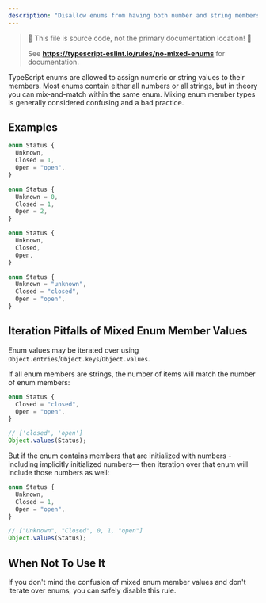 ```yaml
---
description: "Disallow enums from having both number and string members."
---
```



> 🛑 This file is source code, not the primary documentation location! 🛑
>
> See **https://typescript-eslint.io/rules/no-mixed-enums** for documentation.

TypeScript enums are allowed to assign numeric or string values to their members.
Most enums contain either all numbers or all strings, but in theory you can mix-and-match within the same enum.
Mixing enum member types is generally considered confusing and a bad practice.

## Examples

<Tabs>
<TabItem value="❌ Incorrect">

```ts
enum Status {
  Unknown,
  Closed = 1,
  Open = "open",
}
```

</TabItem>
<TabItem value="✅ Correct (Explicit Numbers)">

```ts
enum Status {
  Unknown = 0,
  Closed = 1,
  Open = 2,
}
```

</TabItem>
<TabItem value="✅ Correct (Implicit Numbers)">

```ts
enum Status {
  Unknown,
  Closed,
  Open,
}
```

</TabItem>
<TabItem value="✅ Correct (Strings)">

```ts
enum Status {
  Unknown = "unknown",
  Closed = "closed",
  Open = "open",
}
```

</TabItem>
</Tabs>

## Iteration Pitfalls of Mixed Enum Member Values

Enum values may be iterated over using `Object.entries`/`Object.keys`/`Object.values`.

If all enum members are strings, the number of items will match the number of enum members:

```ts
enum Status {
  Closed = "closed",
  Open = "open",
}

// ['closed', 'open']
Object.values(Status);
```

But if the enum contains members that are initialized with numbers -including implicitly initialized numbers— then iteration over that enum will include those numbers as well:

```ts
enum Status {
  Unknown,
  Closed = 1,
  Open = "open",
}

// ["Unknown", "Closed", 0, 1, "open"]
Object.values(Status);
```

## When Not To Use It

If you don't mind the confusion of mixed enum member values and don't iterate over enums, you can safely disable this rule.

